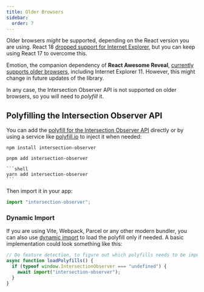 ```yaml
---
title: Older Browsers
sidebar:
  order: 7
---
```



Older browsers _might_ be supported, depending on the React version you are using. React 18 [dropped support for Internet Explorer](https://reactjs.org/blog/2022/03/08/react-18-upgrade-guide.html#dropping-support-for-internet-explorer), but you can keep using React 17 to overcome this.

Emotion, the companion dependency of **React Awesome Reveal**, [currently supports older browsers](https://emotion.sh/docs/introduction#browser-requirements), including Internet Explorer 11. However, this might change in future updates of the library.

In any case, the Intersection Observer API is not supported on older browsers, so you will need to _polyfill_ it.

## Polyfilling the Intersection Observer API

You can add the [polyfill for the Intersection Observer API](https://www.npmjs.com/package/intersection-observer) directly or by using a service like [polyfill.io](https://polyfill.io/v2/docs) to inject it when needed:

<Tabs>
  <TabItem label="npm">
  
  ```shell
  npm install intersection-observer
  ```
  
  </TabItem>
  <TabItem label="pnpm">
  
  ```shell
  pnpm add intersection-observer
  ```
  
  </TabItem>
  <TabItem label="yarn">
    
    ```shell
    yarn add intersection-observer
    ```

  </TabItem>
</Tabs>

Then import it in your app:

```typescript
import "intersection-observer";
```

### Dynamic Import

If you are using Vite, Webpack, Parcel or any other modern bundler, you can also use [dynamic import](https://webpack.js.org/guides/code-splitting/#dynamic-imports) to load the polyfill only if needed. A basic implementation could look something like this:

```typescript
// Do feature detection, to figure out which polyfills needs to be imported
async function loadPolyfills() {
  if (typeof window.IntersectionObserver === "undefined") {
    await import("intersection-observer");
  }
}
```
